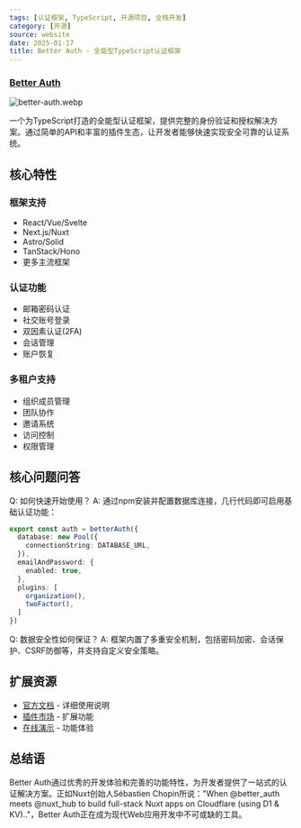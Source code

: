 ```yaml
---
tags: [认证框架, TypeScript, 开源项目, 全栈开发]
category: [开源]
source: website
date: 2025-01-17
title: Better Auth - 全能型TypeScript认证框架
---
```


### [Better Auth](https://better-auth.vercel.app/)

![better-auth.webp](https://img.mengpeng.tech/i/2025/01/17/6789e3b99b4d0.webp)

一个为TypeScript打造的全能型认证框架，提供完整的身份验证和授权解决方案。通过简单的API和丰富的插件生态，让开发者能够快速实现安全可靠的认证系统。

## 核心特性

### 框架支持
- React/Vue/Svelte
- Next.js/Nuxt
- Astro/Solid
- TanStack/Hono
- 更多主流框架

### 认证功能
- 邮箱密码认证
- 社交账号登录
- 双因素认证(2FA)
- 会话管理
- 账户恢复

### 多租户支持
- 组织成员管理
- 团队协作
- 邀请系统
- 访问控制
- 权限管理

## 核心问题问答

Q: 如何快速开始使用？
A: 通过npm安装并配置数据库连接，几行代码即可启用基础认证功能：
```typescript
export const auth = betterAuth({
  database: new Pool({
    connectionString: DATABASE_URL,
  }),
  emailAndPassword: {
    enabled: true,
  },
  plugins: [
    organization(),
    twoFactor(),
  ]
})
```

Q: 数据安全性如何保证？
A: 框架内置了多重安全机制，包括密码加密、会话保护、CSRF防御等，并支持自定义安全策略。

## 扩展资源

- [官方文档](https://better-auth.vercel.app/docs) - 详细使用说明
- [插件市场](https://better-auth.vercel.app/plugins) - 扩展功能
- [在线演示](https://better-auth.vercel.app/demo) - 功能体验

## 总结语

Better Auth通过优秀的开发体验和完善的功能特性，为开发者提供了一站式的认证解决方案。正如Nuxt创始人Sébastien Chopin所说："When @better_auth meets @nuxt_hub to build full-stack Nuxt apps on Cloudflare (using D1 & KV).."，Better Auth正在成为现代Web应用开发中不可或缺的工具。 